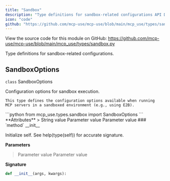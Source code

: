 ```yaml
---
title: "Sandbox"
description: "Type definitions for sandbox-related configurations API Documentation"
icon: "code"
github: "https://github.com/mcp-use/mcp-use/blob/main/mcp_use/types/sandbox.py"
---
```



<Callout type="info" title="Source Code">
View the source code for this module on GitHub: <a href='https://github.com/mcp-use/mcp-use/blob/main/mcp_use/types/sandbox.py' target='_blank' rel='noopener noreferrer'>https://github.com/mcp-use/mcp-use/blob/main/mcp_use/types/sandbox.py</a>
</Callout>

Type definitions for sandbox-related configurations.

## SandboxOptions

<div>
<RandomGradientBackground className="rounded-lg p-4 w-full h-full rounded-full">
<div className="text-black">
<div className="text-black font-bold text-xl mb-2 mt-8"><code className="!text-black">class</code> SandboxOptions</div>

Configuration options for sandbox execution.

    This type defines the configuration options available when running
    MCP servers in a sandboxed environment (e.g., using E2B).

</div>
</RandomGradientBackground>
```python
from mcp_use.types.sandbox import SandboxOptions
```

<Card type="info">
**Attributes**
>
<ParamField body="api_key" type="str" required="True" >   String value </ParamField>
<ParamField body="sandbox_template_id" type="NotRequired" required="True" >   Parameter value </ParamField>
<ParamField body="supergateway_command" type="NotRequired" required="True" >   Parameter value </ParamField>

</Card>

<Card type="info">
### `method` __init__

Initialize self.  See help(type(self)) for accurate signature.

**Parameters**
><ParamField body="args" required="True" >   Parameter value </ParamField>
><ParamField body="kwargs" required="True" >   Parameter value </ParamField>

**Signature**
```python wrap
def __init__(args, kwargs):
```

</Card>
</div>
